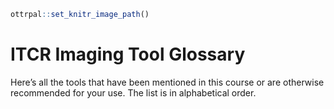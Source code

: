 
```r
ottrpal::set_knitr_image_path()
```

# ITCR Imaging Tool Glossary

Here's all the tools that have been mentioned in this course or are otherwise recommended for your use. The list is in alphabetical order.
